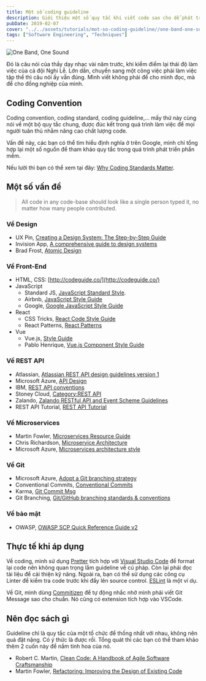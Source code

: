 ```yaml
---
title: Một số coding guideline
description: Giới thiệu một số quy tắc khi viết code sao cho dễ phát triển.
pubDate: 2019-02-07
cover: "../../assets/tutorials/mot-so-coding-guideline//one-band-one-sound.jpeg"
tags: ["Software Engineering", "Techniques"]
---
```


![One Band, One Sound](../../assets/tutorials/mot-so-coding-guideline//one-band-one-sound.jpeg)

Đó là câu nói của thầy dạy nhạc vài năm trước, khi kiểm điểm lại thái độ làm việc của cả đội Nghi Lễ. Lớn dần, chuyển sang một công việc phải làm việc tập thể thì câu nói ấy vẫn đúng. Mình viết không phải để cho mình đọc, mà để cho đồng nghiệp của mình.

## Coding Convention

Coding convention, coding standard, coding guideline,... mấy thứ này cùng nói về một bộ quy tắc chung, được đúc kết trong quá trình làm việc để mọi người tuân thủ nhằm nâng cao chất lượng code.

Vấn đề này, các bạn có thể tìm hiểu định nghĩa ở trên Google, mình chỉ tổng hợp lại một số nguồn để tham khảo quy tắc trong quá trình phát triển phần mềm.

Nếu lười thì bạn có thể xem tại đây: [Why Coding Standards Matter](https://blog.fossasia.org/why-coding-standards-matter/).

## Một số vấn đề

> All code in any code-base should look like a single person typed it, no matter how many people contributed.

### Về Design

- UX Pin, [Creating a Design System: The Step-by-Step Guide](https://www.uxpin.com/create-design-system-guide)
- Invision App, [A comprehensive guide to design systems](https://www.invisionapp.com/inside-design/guide-to-design-systems/)
- Brad Frost, [Atomic Design](http://bradfrost.com/blog/post/atomic-web-design/)

### Về Front-End

- HTML, CSS: [http://codeguide.co/](http://codeguide.co/)
- JavaScript
  - Standard JS, [JavaScript Standard Style](https://standardjs.com/rules.html#javascript-standard-style).
  - Airbnb, [JavaScript Style Guide](https://github.com/airbnb/javascript)
  - Google, [Google JavaScript Style Guide](https://google.github.io/styleguide/jsguide.html)
- React
  - CSS Tricks, [React Code Style Guide](https://css-tricks.com/react-code-style-guide/)
  - React Patterns, [React Patterns](https://reactpatterns.com/)
- Vue
  - Vue.js, [Style Guide](https://vuejs.org/v2/style-guide/)
  - Pablo Henrique, [Vue.js Component Style Guide](https://github.com/pablohpsilva/vuejs-component-style-guide)

### Về REST API

- Atlassian, [Atlassian REST API design guidelines version 1](https://developer.atlassian.com/server/framework/atlassian-sdk/atlassian-rest-api-design-guidelines-version-1/)
- Microsoft Azure, [API Design](https://docs.microsoft.com/en-us/azure/architecture/best-practices/api-design)
- IBM, [REST API conventions](https://www.ibm.com/support/knowledgecenter/en/SS4GCC_6.1.1/com.ibm.urelease.doc/topics/rest_api_ref_conventions.html)
- Stoney Cloud, [Category:REST API](http://wiki.stoney-cloud.org/wiki/Category:REST_API)
- Zalando, [Zalando RESTful API and Event Scheme Guidelines](https://opensource.zalando.com/restful-api-guidelines/)
- REST API Tutorial, [REST API Tutorial](https://restfulapi.net/)

### Về Microservices

- Martin Fowler, [Microservices Resource Guide](https://www.martinfowler.com/microservices/)
- Chris Richardson, [Microservice Architecture](https://microservices.io/patterns/microservices.html)
- Microsoft Azure, [Microservices architecture style](https://docs.microsoft.com/en-us/azure/architecture/guide/architecture-styles/microservices)

### Về Git

- Microsoft Azure, [Adopt a Git branching strategy](https://docs.microsoft.com/en-us/azure/devops/repos/git/git-branching-guidance?view=azure-devops)
- Conventional Commits, [Conventional Commits](https://www.conventionalcommits.org/en/v1.0.0-beta.2/#specification)
- Karma, [Git Commit Msg](http://karma-runner.github.io/3.0/dev/git-commit-msg.html)
- Git Branching, [Git/GitHub branching standards & conventions](https://gist.github.com/digitaljhelms/4287848)

### Về bảo mật

- OWASP, [OWASP SCP Quick Reference Guide v2](https://www.owasp.org/index.php/File:OWASP_SCP_Quick_Reference_Guide_v2.pdf)

## Thực tế khi áp dụng

Về coding, mình sử dụng [Pretter](https://prettier.io/) tích hợp với [Visual Studio Code](https://code.visualstudio.com/) để format lại code nên không quan trọng lắm guideline về cú pháp. Còn lại phải đọc tài liệu để cải thiện kỹ năng. Ngoài ra, bạn có thể sử dụng các công cụ Linter để kiểm tra code trước khi đẩy lên source control. [ESLint](https://eslint.org/) là một ví dụ.

Về Git, mình dùng [Commitizen](https://github.com/commitizen/cz-cli) để tự động nhắc nhở mình phải viết Git Message sao cho chuẩn. Nó cũng có extension tích hợp vào VSCode.

## Nên đọc sách gì

Guideline chỉ là quy tắc của một tổ chức để thống nhất với nhau, không nên quá đặt nặng. Có ý thức là được rồi. Tổng quát thì các bạn có thể tham khảo thêm 2 cuốn này để nắm tinh hoa của nó.

- Robert C. Martin, [Clean Code: A Handbook of Agile Software Craftsmanship](https://www.amazon.com/Clean-Code-Handbook-Software-Craftsmanship/dp/0132350882)
- Martin Fowler, [Refactoring: Improving the Design of Existing Code](https://www.amazon.com/Refactoring-Improving-Design-Existing-Code/dp/0201485672/ref=sr_1_3?s=books&ie=UTF8&qid=1549539639&sr=1-3&keywords=refactoring)
